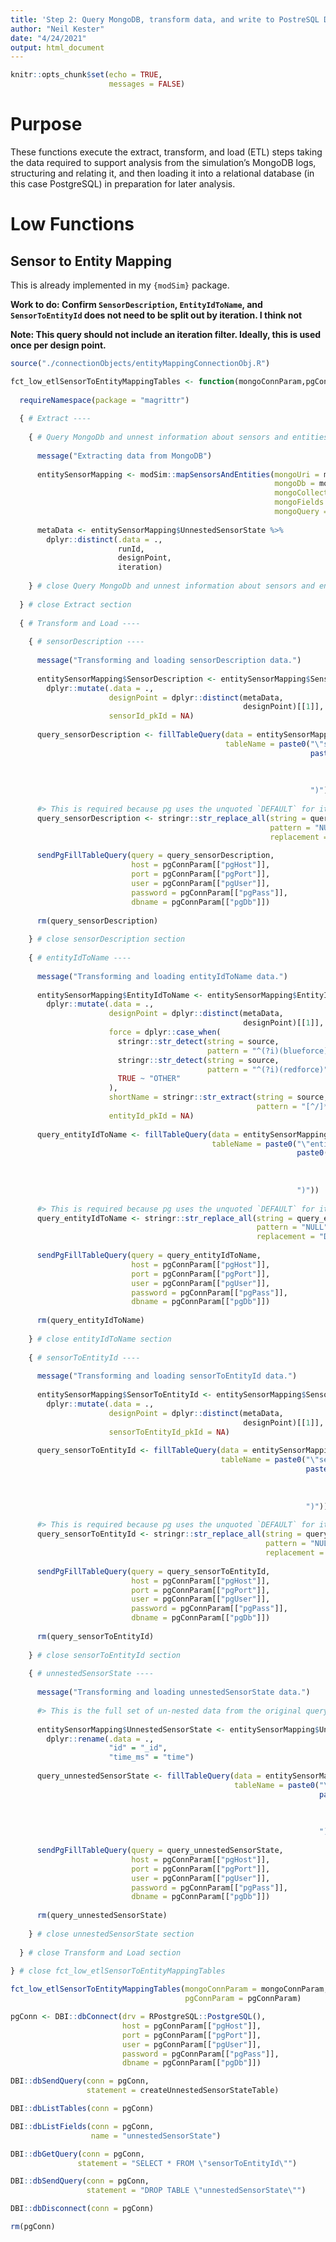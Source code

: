 ```yaml
---
title: 'Step 2: Query MongoDB, transform data, and write to PostreSQL DB'
author: "Neil Kester"
date: "4/24/2021"
output: html_document
---
```


```r
knitr::opts_chunk$set(echo = TRUE,
                      messages = FALSE)
```

# Purpose

These functions execute the extract, transform, and load (ETL) steps taking the data required to support analysis from the simulation's MongoDB logs, structuring and relating it, and then loading it into a relational database (in this case PostgreSQL) in preparation for later analysis.  

# Low Functions  

## Sensor to Entity Mapping  

This is already implemented in my `{modSim}` package.

**Work to do: Confirm `SensorDescription`, `EntityIdToName`, and `SensorToEntityId` does not need to be split out by iteration. I think not**

**__Note__: This query should not include an iteration filter. Ideally, this is used once per design point.**

```r

source("./connectionObjects/entityMappingConnectionObj.R")

fct_low_etlSensorToEntityMappingTables <- function(mongoConnParam,pgConnParam){
  
  requireNamespace(package = "magrittr")
  
  { # Extract ----
    
    { # Query MongoDb and unnest information about sensors and entities ----
      
      message("Extracting data from MongoDB")
      
      entitySensorMapping <- modSim::mapSensorsAndEntities(mongoUri = mongoConnParam[["mongoUri"]],
                                                           mongoDb = mongoConnParam[["mongoDb"]],
                                                           mongoCollection = mongoConnParam[["collection"]],
                                                           mongoFields = mongoConnParam[["fields"]],
                                                           mongoQuery = mongoConnParam[["query"]])
      
      metaData <- entitySensorMapping$UnnestedSensorState %>%
        dplyr::distinct(.data = .,
                        runId,
                        designPoint,
                        iteration)
      
    } # close Query MongoDb and unnest information about sensors and entities section
    
  } # close Extract section
  
  { # Transform and Load ----
    
    { # sensorDescription ----
      
      message("Transforming and loading sensorDescription data.")
      
      entitySensorMapping$SensorDescription <- entitySensorMapping$SensorDescription %>%
        dplyr::mutate(.data = .,
                      designPoint = dplyr::distinct(metaData,
                                                    designPoint)[[1]],
                      sensorId_pkId = NA)
      
      query_sensorDescription <- fillTableQuery(data = entitySensorMapping$SensorDescription,
                                                tableName = paste0("\"sensorDescription\" (",
                                                                   paste0("\"",
                                                                          names(entitySensorMapping$SensorDescription),
                                                                          "\"",
                                                                          collapse = ","),
                                                                   ")"))
      
      #> This is required because pg uses the unquoted `DEFAULT` for its auto-incrementing columns.
      query_sensorDescription <- stringr::str_replace_all(string = query_sensorDescription,
                                                          pattern = "NULL",
                                                          replacement = "DEFAULT")
      
      sendPgFillTableQuery(query = query_sensorDescription,
                           host = pgConnParam[["pgHost"]],
                           port = pgConnParam[["pgPort"]],
                           user = pgConnParam[["pgUser"]],
                           password = pgConnParam[["pgPass"]],
                           dbname = pgConnParam[["pgDb"]])
      
      rm(query_sensorDescription)
      
    } # close sensorDescription section
    
    { # entityIdToName ----
      
      message("Transforming and loading entityIdToName data.")
      
      entitySensorMapping$EntityIdToName <- entitySensorMapping$EntityIdToName %>%
        dplyr::mutate(.data = .,
                      designPoint = dplyr::distinct(metaData,
                                                    designPoint)[[1]],
                      force = dplyr::case_when(
                        stringr::str_detect(string = source,
                                            pattern = "^(?i)(blueforce)") ~ "BLUEFORCE",
                        stringr::str_detect(string = source,
                                            pattern = "^(?i)(redforce)") ~ "REDFORCE",
                        TRUE ~ "OTHER"
                      ),
                      shortName = stringr::str_extract(string = source,
                                                       pattern = "[^/]*$"),
                      entityId_pkId = NA)
      
      query_entityIdToName <- fillTableQuery(data = entitySensorMapping$EntityIdToName,
                                             tableName = paste0("\"entityIdToName\" (",
                                                                paste0("\"",
                                                                       names(entitySensorMapping$EntityIdToName),
                                                                       "\"",
                                                                       collapse = ","),
                                                                ")"))
      
      #> This is required because pg uses the unquoted `DEFAULT` for its auto-incrementing columns.
      query_entityIdToName <- stringr::str_replace_all(string = query_entityIdToName,
                                                       pattern = "NULL",
                                                       replacement = "DEFAULT")
      
      sendPgFillTableQuery(query = query_entityIdToName,
                           host = pgConnParam[["pgHost"]],
                           port = pgConnParam[["pgPort"]],
                           user = pgConnParam[["pgUser"]],
                           password = pgConnParam[["pgPass"]],
                           dbname = pgConnParam[["pgDb"]])
      
      rm(query_entityIdToName)
      
    } # close entityIdToName section
    
    { # sensorToEntityId ---- 
      
      message("Transforming and loading sensorToEntityId data.")
      
      entitySensorMapping$SensorToEntityId <- entitySensorMapping$SensorToEntityId %>%
        dplyr::mutate(.data = .,
                      designPoint = dplyr::distinct(metaData,
                                                    designPoint)[[1]],
                      sensorToEntityId_pkId = NA)
      
      query_sensorToEntityId <- fillTableQuery(data = entitySensorMapping$SensorToEntityId,
                                               tableName = paste0("\"sensorToEntityId\" (",
                                                                  paste0("\"",
                                                                         names(entitySensorMapping$SensorToEntityId),
                                                                         "\"",
                                                                         collapse = ","),
                                                                  ")"))
      
      #> This is required because pg uses the unquoted `DEFAULT` for its auto-incrementing columns.
      query_sensorToEntityId <- stringr::str_replace_all(string = query_sensorToEntityId,
                                                         pattern = "NULL",
                                                         replacement = "DEFAULT")
      
      sendPgFillTableQuery(query = query_sensorToEntityId,
                           host = pgConnParam[["pgHost"]],
                           port = pgConnParam[["pgPort"]],
                           user = pgConnParam[["pgUser"]],
                           password = pgConnParam[["pgPass"]],
                           dbname = pgConnParam[["pgDb"]])
      
      rm(query_sensorToEntityId)
      
    } # close sensorToEntityId section
    
    { # unnestedSensorState ----
      
      message("Transforming and loading unnestedSensorState data.")
      
      #> This is the full set of un-nested data from the original query. While not truly "raw", this could be considered the original data set.
      
      entitySensorMapping$UnnestedSensorState <- entitySensorMapping$UnnestedSensorState %>%
        dplyr::rename(.data = .,
                      "id" = "_id",
                      "time_ms" = "time")
      
      query_unnestedSensorState <- fillTableQuery(data = entitySensorMapping$UnnestedSensorState,
                                                  tableName = paste0("\"unnestedSensorState\" (",
                                                                     paste0("\"",
                                                                            names(entitySensorMapping$UnnestedSensorState),
                                                                            "\"",
                                                                            collapse = ","),
                                                                     ")"))
      
      sendPgFillTableQuery(query = query_unnestedSensorState,
                           host = pgConnParam[["pgHost"]],
                           port = pgConnParam[["pgPort"]],
                           user = pgConnParam[["pgUser"]],
                           password = pgConnParam[["pgPass"]],
                           dbname = pgConnParam[["pgDb"]])
      
      rm(query_unnestedSensorState)
      
    } # close unnestedSensorState section
    
  } # close Transform and Load section
  
} # close fct_low_etlSensorToEntityMappingTables

```

```r

fct_low_etlSensorToEntityMappingTables(mongoConnParam = mongoConnParam,
                                       pgConnParam = pgConnParam)

```


```r

pgConn <- DBI::dbConnect(drv = RPostgreSQL::PostgreSQL(),
                         host = pgConnParam[["pgHost"]],
                         port = pgConnParam[["pgPort"]],
                         user = pgConnParam[["pgUser"]],
                         password = pgConnParam[["pgPass"]],
                         dbname = pgConnParam[["pgDb"]])

DBI::dbSendQuery(conn = pgConn,
                 statement = createUnnestedSensorStateTable)

DBI::dbListTables(conn = pgConn)

DBI::dbListFields(conn = pgConn,
                  name = "unnestedSensorState")

DBI::dbGetQuery(conn = pgConn,
               statement = "SELECT * FROM \"sensorToEntityId\"")

DBI::dbSendQuery(conn = pgConn,
                 statement = "DROP TABLE \"unnestedSensorState\"")

DBI::dbDisconnect(conn = pgConn)

rm(pgConn)

```

